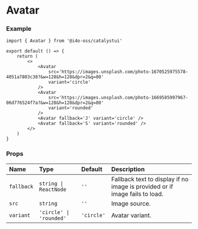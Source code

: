 
# Avatar

<DemoCard className='space-x-4'>
	<Avatar
		src='https://images.unsplash.com/photo-1670525975578-4051a7803c38?&w=128&h=128&dpr=2&q=80'
		variant='circle'
	/>
	<Avatar
		src='https://images.unsplash.com/photo-1669585997967-06d776524f7a?&w=128&h=128&dpr=2&q=80'
		variant='rounded'
	/>
	<Avatar fallback='J' variant='circle' />
	<Avatar fallback='S' variant='rounded' />
</DemoCard>

### Example

```tsx
import { Avatar } from '@i4o-oss/catalystui'

export default () => {
	return (
		<>
			<Avatar
				src='https://images.unsplash.com/photo-1670525975578-4051a7803c38?&w=128&h=128&dpr=2&q=80'
				variant='circle'
			/>
			<Avatar
				src='https://images.unsplash.com/photo-1669585997967-06d776524f7a?&w=128&h=128&dpr=2&q=80'
				variant='rounded'
			/>
			<Avatar fallback='J' variant='circle' />
			<Avatar fallback='S' variant='rounded' />
		</>
	)
}
```

### Props

| Name       | Type                    | Default    | Description                                                                 |
| :--------- | :---------------------- | :--------- | :-------------------------------------------------------------------------- |
| `fallback` | `string \| ReactNode`   | `''`       | Fallback text to display if no image is provided or if image fails to load. |
| `src`      | `string`                | `''`       | Image source.                                                               |
| `variant`  | `'circle' \| 'rounded'` | `'circle'` | Avatar variant.                                                             |
